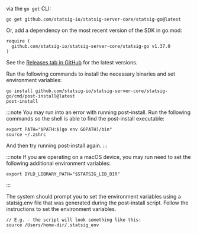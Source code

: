 via the `go get` CLI:

```
go get github.com/statsig-io/statsig-server-core/statsig-go@latest
```

Or, add a dependency on the most recent version of the SDK in go.mod:

```
require (
  github.com/statsig-io/statsig-server-core/statsig-go v1.37.0
)
```

See the [Releases tab in GitHub](https://github.com/statsig-io/go-sdk/releases) for the latest versions.

Run the following commands to install the necessary binaries and set environment variables:

```
go install github.com/statsig-io/statsig-server-core/statsig-go/cmd/post-install@latest
post-install
```

:::note 
You may run into an error with running post-install. Run the following commands so the shell is able to find the post-install executable: 

```
export PATH="$PATH:$(go env GOPATH)/bin"
source ~/.zshrc
```


And then try running post-install again.
:::

:::note
If you are operating on a macOS device, you may run need to set the following additional environment variables:

```
export DYLD_LIBRARY_PATH="$STATSIG_LIB_DIR"
```
:::


The system should prompt you to set the environment variables using a statsig.env file that was generated during the post-install script.
Follow the instructions to set the environment variables.

```
// E.g. - the script will look something like this:
source /Users/home-dir/.statsig_env
```



